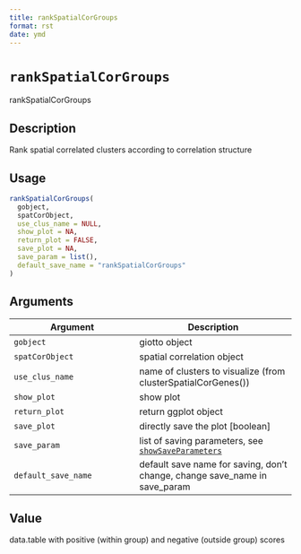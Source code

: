 ```yaml
--- 
title: rankSpatialCorGroups 
format: rst 
date: ymd 
--- 
```

# `rankSpatialCorGroups`

rankSpatialCorGroups


## Description

Rank spatial correlated clusters according to correlation structure


## Usage

```r
rankSpatialCorGroups(
  gobject,
  spatCorObject,
  use_clus_name = NULL,
  show_plot = NA,
  return_plot = FALSE,
  save_plot = NA,
  save_param = list(),
  default_save_name = "rankSpatialCorGroups"
)
```


## Arguments

Argument      |Description
------------- |----------------
`gobject`     |     giotto object
`spatCorObject`     |     spatial correlation object
`use_clus_name`     |     name of clusters to visualize (from clusterSpatialCorGenes())
`show_plot`     |     show plot
`return_plot`     |     return ggplot object
`save_plot`     |     directly save the plot [boolean]
`save_param`     |     list of saving parameters, see [`showSaveParameters`](#showsaveparameters)
`default_save_name`     |     default save name for saving, don't change, change save_name in save_param


## Value

data.table with positive (within group) and negative (outside group) scores


